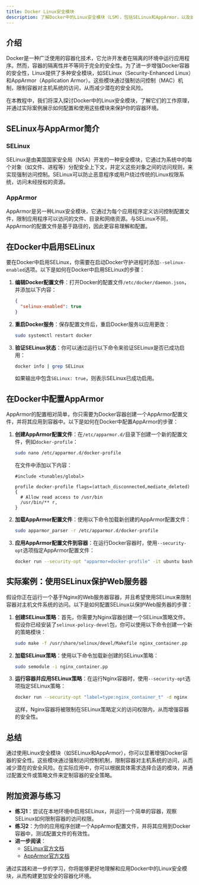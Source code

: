 ```yaml
---
title: Docker Linux安全模块
description: 了解Docker中的Linux安全模块（LSM），包括SELinux和AppArmor，以及如何利用它们增强容器安全性。
---
```


## 介绍

Docker是一种广泛使用的容器化技术，它允许开发者在隔离的环境中运行应用程序。然而，容器的隔离性并不等同于完全的安全性。为了进一步增强Docker容器的安全性，Linux提供了多种安全模块，如SELinux（Security-Enhanced Linux）和AppArmor（Application Armor）。这些模块通过强制访问控制（MAC）机制，限制容器对主机系统的访问，从而减少潜在的安全风险。

在本教程中，我们将深入探讨Docker中的Linux安全模块，了解它们的工作原理，并通过实际案例展示如何配置和使用这些模块来保护你的容器环境。

## SELinux与AppArmor简介

### SELinux

SELinux是由美国国家安全局（NSA）开发的一种安全模块，它通过为系统中的每个对象（如文件、进程等）分配安全上下文，并定义这些对象之间的访问规则，来实现强制访问控制。SELinux可以防止恶意程序或用户绕过传统的Linux权限系统，访问未经授权的资源。

### AppArmor

AppArmor是另一种Linux安全模块，它通过为每个应用程序定义访问控制配置文件，限制应用程序可以访问的文件、目录和网络资源。与SELinux不同，AppArmor的配置文件是基于路径的，因此更容易理解和配置。

## 在Docker中启用SELinux

要在Docker中启用SELinux，你需要在启动Docker守护进程时添加`--selinux-enabled`选项。以下是如何在Docker中启用SELinux的步骤：

1. **编辑Docker配置文件**：打开Docker的配置文件`/etc/docker/daemon.json`，并添加以下内容：

   ```json
   {
     "selinux-enabled": true
   }
   ```

2. **重启Docker服务**：保存配置文件后，重启Docker服务以应用更改：

   ```bash
   sudo systemctl restart docker
   ```

3. **验证SELinux状态**：你可以通过运行以下命令来验证SELinux是否已成功启用：

   ```bash
   docker info | grep SELinux
   ```

   如果输出中包含`SELinux: true`，则表示SELinux已成功启用。

## 在Docker中配置AppArmor

AppArmor的配置相对简单，你只需要为Docker容器创建一个AppArmor配置文件，并将其应用到容器中。以下是如何在Docker中配置AppArmor的步骤：

1. **创建AppArmor配置文件**：在`/etc/apparmor.d/`目录下创建一个新的配置文件，例如`docker-profile`：

   ```bash
   sudo nano /etc/apparmor.d/docker-profile
   ```

   在文件中添加以下内容：

   ```apparmor
   #include <tunables/global>

   profile docker-profile flags=(attach_disconnected,mediate_deleted) {
     # Allow read access to /usr/bin
     /usr/bin/** r,
   }
   ```

2. **加载AppArmor配置文件**：使用以下命令加载新创建的AppArmor配置文件：

   ```bash
   sudo apparmor_parser -r /etc/apparmor.d/docker-profile
   ```

3. **应用AppArmor配置文件到容器**：在运行Docker容器时，使用`--security-opt`选项指定AppArmor配置文件：

   ```bash
   docker run --security-opt "apparmor=docker-profile" -it ubuntu bash
   ```

## 实际案例：使用SELinux保护Web服务器

假设你正在运行一个基于Nginx的Web服务器容器，并且希望使用SELinux来限制容器对主机文件系统的访问。以下是如何配置SELinux以保护Web服务器的步骤：

1. **创建SELinux策略**：首先，你需要为Nginx容器创建一个SELinux策略文件。假设你已经安装了`selinux-policy-devel`包，你可以使用以下命令创建一个新的策略模块：

   ```bash
   sudo make -f /usr/share/selinux/devel/Makefile nginx_container.pp
   ```

2. **加载SELinux策略**：使用以下命令加载新创建的SELinux策略：

   ```bash
   sudo semodule -i nginx_container.pp
   ```

3. **运行容器并应用SELinux策略**：在运行Nginx容器时，使用`--security-opt`选项指定SELinux策略：

   ```bash
   docker run --security-opt "label=type:nginx_container_t" -d nginx
   ```

   这样，Nginx容器将被限制在SELinux策略定义的访问权限内，从而增强容器的安全性。

## 总结

通过使用Linux安全模块（如SELinux和AppArmor），你可以显著增强Docker容器的安全性。这些模块通过强制访问控制机制，限制容器对主机系统的访问，从而减少潜在的安全风险。在实际应用中，你可以根据具体需求选择合适的模块，并通过配置文件或策略文件来定制容器的安全策略。

## 附加资源与练习

- **练习1**：尝试在本地环境中启用SELinux，并运行一个简单的容器，观察SELinux如何限制容器的访问权限。
- **练习2**：为你的应用程序创建一个AppArmor配置文件，并将其应用到Docker容器中，测试配置文件的有效性。
- **进一步阅读**：
  - [SELinux官方文档](https://selinuxproject.org/page/Main_Page)
  - [AppArmor官方文档](https://apparmor.net/)

通过实践和进一步的学习，你将能够更好地理解和应用Docker中的Linux安全模块，从而构建更加安全的容器化环境。